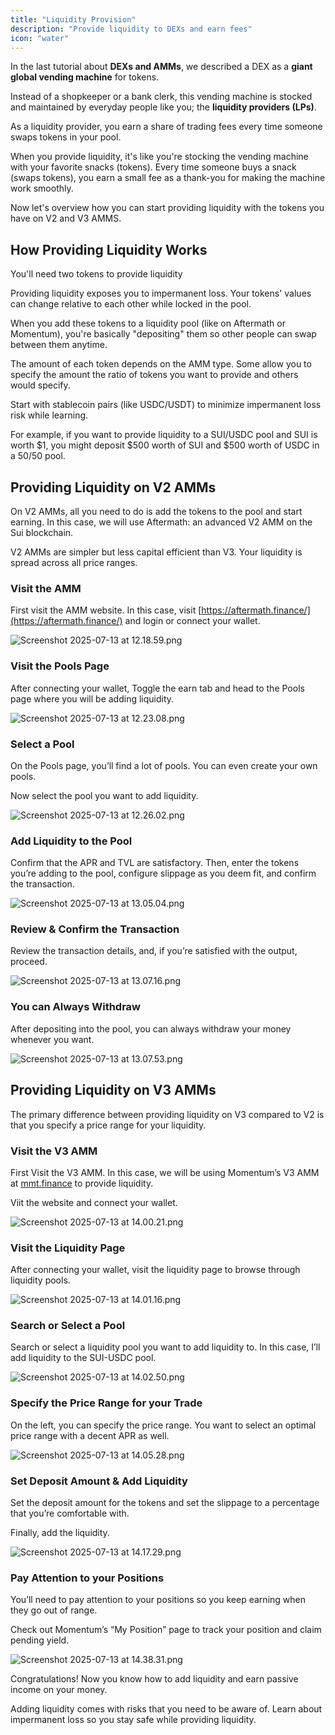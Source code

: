 ```yaml
---
title: "Liquidity Provision"
description: "Provide liquidity to DEXs and earn fees"
icon: "water"
---
```


In the last tutorial about **DEXs and AMMs**, we described a DEX as a **giant global vending machine** for tokens.

Instead of a shopkeeper or a bank clerk, this vending machine is stocked and maintained by everyday people like you; the **liquidity providers (LPs)**.

<Info>As a liquidity provider, you earn a share of trading fees every time someone swaps tokens in your pool.</Info>

When you provide liquidity, it's like you're stocking the vending machine with your favorite snacks (tokens). Every time someone buys a snack (swaps tokens), you earn a small fee as a thank-you for making the machine work smoothly.

Now let's overview how you can start providing liquidity with the tokens you have on V2 and V3 AMMS.

## How Providing Liquidity Works

You'll need two tokens to provide liquidity

<Warning>Providing liquidity exposes you to impermanent loss. Your tokens' values can change relative to each other while locked in the pool.</Warning>

When you add these tokens to a liquidity pool (like on Aftermath or Momentum), you're basically "depositing" them so other people can swap between them anytime.

The amount of each token depends on the AMM type. Some allow you to specify the amount the ratio of tokens you want to provide and others would specify.

<Tip>Start with stablecoin pairs (like USDC/USDT) to minimize impermanent loss risk while learning.</Tip>

For example, if you want to provide liquidity to a SUI/USDC pool and SUI is worth $1, you might deposit $500 worth of SUI and $500 worth of USDC in a 50/50 pool.

## Providing Liquidity on V2 AMMs

On V2 AMMs, all you need to do is add the tokens to the pool and start earning. In this case, we will use Aftermath: an advanced V2 AMM on the Sui blockchain.

<Check>V2 AMMs are simpler but less capital efficient than V3. Your liquidity is spread across all price ranges.</Check>

### Visit the AMM

First visit the AMM website. In this case, visit [https://aftermath.finance/](https://aftermath.finance/) and login or connect your wallet.

![Screenshot 2025-07-13 at 12.18.59.png](/images/Liquidity_Provision/Screenshot_2025-07-13_at_12.18.59.png)

### Visit the Pools Page

After connecting your wallet, Toggle the earn tab and head to the Pools page where you will be adding liquidity.

![Screenshot 2025-07-13 at 12.23.08.png](/images/Liquidity_Provision/Screenshot_2025-07-13_at_12.23.08.png)

### Select a Pool

On the Pools page, you’ll find a lot of pools. You can even create your own pools.

Now select the pool you want to add liquidity.

![Screenshot 2025-07-13 at 12.26.02.png](/images/Liquidity_Provision/Screenshot_2025-07-13_at_12.26.02.png)

### Add Liquidity to the Pool

Confirm that the APR and TVL are satisfactory. Then, enter the tokens you’re adding to the pool, configure slippage as you deem fit, and confirm the transaction.

![Screenshot 2025-07-13 at 13.05.04.png](/images/Liquidity_Provision/Screenshot_2025-07-13_at_13.05.04.png)

### Review & Confirm the Transaction

Review the transaction details, and, if you’re satisfied with the output, proceed. 

![Screenshot 2025-07-13 at 13.07.16.png](/images/Liquidity_Provision/Screenshot_2025-07-13_at_13.07.16.png)

### You can Always Withdraw

After depositing into the pool, you can always withdraw your money whenever you want.

![Screenshot 2025-07-13 at 13.07.53.png](/images/Liquidity_Provision/Screenshot_2025-07-13_at_13.07.53.png)

## Providing Liquidity on V3 AMMs

The primary difference between providing liquidity on V3 compared to V2 is that you specify a price range for your liquidity.

### Visit the V3 AMM

First Visit the V3 AMM. In this case, we will be using Momentum’s V3 AMM at [mmt.finance](http://mmt.finance) to provide liquidity.

Viit the website and connect your wallet.

![Screenshot 2025-07-13 at 14.00.21.png](/images/Liquidity_Provision/Screenshot_2025-07-13_at_14.00.21.png)

### Visit the Liquidity Page

After connecting your wallet, visit the liquidity page to browse through liquidity pools.

![Screenshot 2025-07-13 at 14.01.16.png](/images/Liquidity_Provision/Screenshot_2025-07-13_at_14.01.16.png)

### Search or Select a Pool

Search or select a liquidity pool you want to add liquidity to. In this case, I’ll add liquidity to the SUI-USDC pool. 

![Screenshot 2025-07-13 at 14.02.50.png](/images/Liquidity_Provision/Screenshot_2025-07-13_at_14.02.50.png)

### Specify the Price Range for your Trade

On the left, you can specify the price range. You want to select an optimal price range with a decent APR as well.

![Screenshot 2025-07-13 at 14.05.28.png](/images/Liquidity_Provision/Screenshot_2025-07-13_at_14.05.28.png)

### Set Deposit Amount & Add Liquidity

Set the deposit amount for the tokens and set the slippage to a percentage that you’re comfortable with.

Finally, add the liquidity.

![Screenshot 2025-07-13 at 14.17.29.png](/images/Liquidity_Provision/Screenshot_2025-07-13_at_14.17.29.png)

### Pay Attention to your Positions

You’ll need to pay attention to your positions so you keep earning when they go out of range. 

Check out Momentum’s “My Position” page to track your position and claim pending yield.

![Screenshot 2025-07-13 at 14.38.31.png](/images/Liquidity_Provision/Screenshot_2025-07-13_at_14.38.31.png)

Congratulations! Now you know how to add liquidity and earn passive income on your money.

Adding liquidity comes with risks that you need to be aware of. Learn about impermanent loss so you stay safe while providing liquidity.